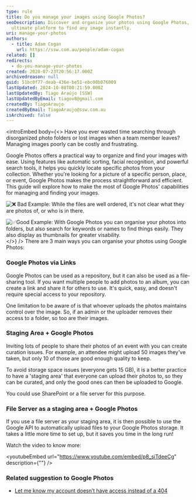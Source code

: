 ```yaml
---
type: rule
title: Do you manage your images using Google Photos?
seoDescription: Discover and organize your photos using Google Photos, the
  ultimate platform to find any image instantly.
uri: manage-your-photos
authors:
  - title: Adam Cogan
    url: https://ssw.com.au/people/adam-cogan
related: []
redirects:
  - do-you-manage-your-photos
created: 2020-07-23T20:56:17.000Z
archivedreason: null
guid: 51bc0f77-deab-436e-be51-ebc00b076009
lastUpdated: 2024-10-08T00:21:59.000Z
lastUpdatedBy: Tiago Araújo [SSW]
lastUpdatedByEmail: tiagov8@gmail.com
createdBy: TiagoAraujo
createdByEmail: TiagoAraujo@ssw.com.au
isArchived: false
---
```

<introEmbed
  body={<>
Have you ever wasted time searching through disorganized photo folders or lost images when a team member leaves? Managing images poorly can be costly and frustrating.

Google Photos offers a practical way to organize and find your images with ease. Using features like automatic sorting, facial recognition, and powerful search tools, it helps you quickly locate specific photos from your collection. Whether you're looking for a picture of a specific person, place, or event, Google Photos makes the process straightforward and efficient. This guide will explore how to make the most of Google Photos' capabilities for managing and finding your images.

![❌ Bad Example: While the files are well ordered, it's not clear what they are photos of, or who is in there.](/uploads/rules/manage-your-photos/bad-example.png)

![✅Good Example: With Google Photos you can organise your photos into folders, but also search for keywords or names to find things easily. They also display as thumbnails for greater visability.](/uploads/rules/manage-your-photos/tesla-search.png)
  </>}
/>
There are 3 main ways you can organise your photos using Google Photos:

### Google Photos via Links

Google Photos can be used as a repository, but it can also be used as a file-sharing tool. If you want multiple people to add photos to an album, you can create a link and share it for others to use. It's quick, easy, and doesn't require special access to your repository.

One limitation to be aware of is that whoever uploads the photos maintains control over the image. So, if an admin or the uploader removes their access to a folder, so too are their images.

### Staging Area + Google Photos

Inviting lots of people to share their photos of an event with you can create curation issues. For example, an attendee might upload 50 images they've taken, but only 10 of those are good enough quality to keep.

To avoid storage space issues (everyone gets 15 GB), it is a better practice to have a 'staging area' that everyone can upload their photos to, so they can be curated, and only the good ones can then be uploaded to Google.

You could use SharePoint or a file server for this purpose.

### File Server as a staging area  + Google Photos

If you use a file server as your staging area, it is then possible to use the Google API to automatically upload files to your Google Photos storage. It takes a little more time to set up, but it saves you time in the long run!

Watch the video to know more:

<youtubeEmbed url="https://www.youtube.com/embed/p8_siTdeeCg" description={""} />

### Related suggestion to Google Photos

* [Let me know my account doesn’t have access instead of a 404](https://bettersoftwaresuggestions.com/google/google-photos/let-me-know-my-account-doesnt-have-access-instead-of-a-404/)
